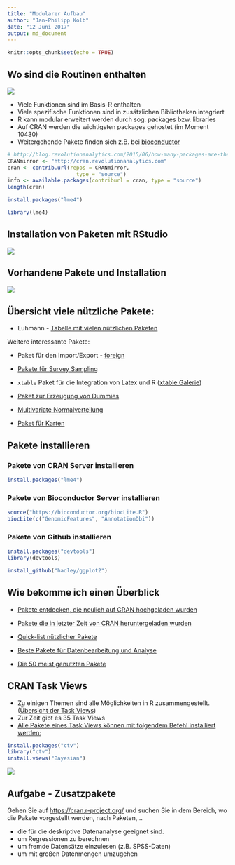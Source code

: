 ```yaml
---
title: "Modularer Aufbau"
author: "Jan-Philipp Kolb"
date: "12 Juni 2017"
output: md_document
---
```


```r
knitr::opts_chunk$set(echo = TRUE)
```


## Wo sind die Routinen enthalten

![](https://raw.githubusercontent.com/Japhilko/IntroR/master/2017/slides/figure/Packages.PNG)

- Viele Funktionen sind im Basis-R enthalten 
- Viele spezifische Funktionen sind in zusätzlichen Bibliotheken integriert
- R kann modular erweitert werden durch sog. packages bzw. libraries
- Auf CRAN werden die wichtigsten packages gehostet (im Moment 10430)
- Weitergehende Pakete finden sich z.B. bei [bioconductor](www.bioconductor.org)

```r
# http://blog.revolutionanalytics.com/2015/06/how-many-packages-are-there-really-on-cran.html
CRANmirror <- "http://cran.revolutionanalytics.com"
cran <- contrib.url(repos = CRANmirror, 
                      type = "source")
info <- available.packages(contriburl = cran, type = "source")
length(cran)
```


```r
install.packages("lme4")

library(lme4)
```

## Installation von Paketen mit RStudio

![](https://github.com/Japhilko/IntroR/blob/master/2017/slides/figure/PaketeRstudio.PNG?raw=true)


## Vorhandene Pakete und Installation

![](https://github.com/Japhilko/IntroR/blob/master/2017/slides/figure/packages3.PNG?raw=true)


## Übersicht viele nützliche Pakete:

- Luhmann - [Tabelle mit vielen nützlichen Paketen](http://www.beltz.de/fileadmin/beltz/downloads/OnlinematerialienPVU/28090_Luhmann/Verwendete%20Pakete.pdf)

Weitere interessante Pakete:

- Paket für den Import/Export - [foreign](http://cran.r-project.org/web/packages/foreign/foreign.pdf)

- [Pakete für Survey Sampling](http://iase-web.org/documents/papers/icots8/ICOTS8_4J1_TILLE.pdf)

- `xtable` Paket für die Integration von Latex und R ([xtable Galerie](http://cran.r-project.org/web/packages/xtable/vignettes/xtableGallery.pdf))

- [Paket zur Erzeugung von Dummies](http://cran.r-project.org/web/packages/dummies/dummies.pdf)

- [Multivariate Normalverteilung](http://cran.r-project.org/web/packages/mvtnorm/index.html)


- [Paket für Karten](http://www.r-bloggers.com/tag/maptools/)


## Pakete installieren

### Pakete von CRAN Server installieren

```r
install.packages("lme4")
```

### Pakete von Bioconductor Server installieren

```r
source("https://bioconductor.org/biocLite.R")
biocLite(c("GenomicFeatures", "AnnotationDbi"))
```



### Pakete von Github installieren

```r
install.packages("devtools")
library(devtools)

install_github("hadley/ggplot2")
```



## Wie bekomme ich einen Überblick

- [Pakete entdecken, die neulich auf CRAN hochgeladen wurden](https://mran.microsoft.com/packages/)

- [Pakete die in letzter Zeit von CRAN heruntergeladen wurden](https://gallery.shinyapps.io/cran-gauge/)

- [Quick-list nützlicher Pakete](https://support.rstudio.com/hc/en-us/articles/201057987-Quick-list-of-useful-R-packages)

- [Beste Pakete für Datenbearbeitung und Analyse](http://www.computerworld.com/article/2921176/business-intelligence/great-r-packages-for-data-import-wrangling-visualization.html)

- [Die 50 meist genutzten Pakete](https://www.r-bloggers.com/the-50-most-used-r-packages/)

## CRAN Task Views		
		
-  Zu einigen Themen sind alle Möglichkeiten in R zusammengestellt. ([Übersicht der Task Views](https://cran.r-project.org/web/views/))
- Zur Zeit gibt es 35 Task Views
- [Alle Pakete eines Task Views können mit folgendem Befehl installiert werden:](https://mran.microsoft.com/rpackages/)

```r
install.packages("ctv")
library("ctv")
install.views("Bayesian")
```

![](https://github.com/Japhilko/RInterfaces/raw/master/slides/figure/CRANtaskViews.PNG)


## Aufgabe - Zusatzpakete

Gehen Sie auf <https://cran.r-project.org/> und suchen Sie in dem Bereich, wo die Pakete vorgestellt werden, nach Paketen,...

-  die für die deskriptive Datenanalyse geeignet sind.
-  um Regressionen zu berechnen
-  um fremde Datensätze einzulesen (z.B. SPSS-Daten)
-  um mit großen Datenmengen umzugehen

